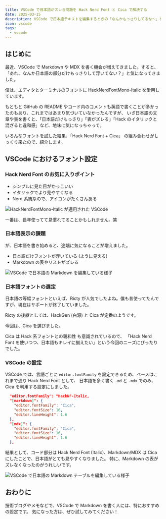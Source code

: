 ```yaml
---
title: VSCode で日本語がズレる問題を Hack Nerd Font と Cica で解決する
date: 2025-03-15
description: VSCode で日本語テキストを編集するときの「なんかもっさりしてるな〜」を、フォント設定を Hack Nerd Font と Cica の組み合わせに変えたら解決した話です。
icon: vscode
tags:
  - vscode
---
```


## はじめに

最近、VSCode で Markdown や MDX を書く機会が増えてきました。すると、「あれ、なんか日本語の部分だけもっさりして浮いてない？」と気になってきました。

僕は、エディタとターミナルのフォントに HackNerdFontMono-Italic を愛用しています。

<LinkPreview url="https://github.com/ryanoasis/nerd-fonts/tree/master/patched-fonts/Hack/Italic" />

もともと GitHub の README やコード内のコメントも英語で書くことが多かったのもあり、これまではあまり気づいていなかったんですが、
いざ日本語の文章や表を書くと、「日本語だけもっさり」「表がズレる」「Hack のイタリックと混ざると違和感」など、地味に気になっちゃって。

いろんなフォントを試した結果、「Hack Nerd Font + Cica」 の組み合わせがしっくり来たので、紹介します。

## VSCode におけるフォント設定

### Hack Nerd Font のお気に入りポイント

- シンプルに見た目がかっこいい
- イタリックでより見やすくなる
- Nerd 系統なので、アイコンがたくさんある

![HackNerdFontMono-Italic が適用された VSCode](/images/blog/vscode-hack-nerd-font.webp)

一番は、長年使ってて見慣れてることかもしれません。笑

### 日本語表示の課題

が、日本語を書き始めると、途端に気になることが増えました。

- 日本語だけフォントが浮いている (ように見える)
- Markdown の表やリストがズレる

![VSCode で日本語の Markdown を編集している様子](/images/blog/vscode-mdx-japanese.webp)

### 日本語フォントの選定

日本語の等幅フォントといえば、Ricty が人気でしたよね。僕も昔使ってたんですが、現在はサポートが終了していました。

<LinkPreview url="https://rictyfonts.github.io/" />

Ricty の後継としては、HackGen (白源) と Cica が定番のようです。

<LinkPreview url="https://github.com/yuru7/HackGen" />
<LinkPreview url="https://github.com/miiton/Cica" />

今回は、Cica を選びました。

Cica は Hack 系フォントとの親和性 も意識されているので、
「Hack Nerd Font を使いつつ、日本語もキレイに揃えたい」という今回のニーズにぴったりでした。

### VSCode の設定

VSCode では、言語ごとに `editor.fontFamily` を設定できるため、ベースはこれまで通り Hack Nerd Font として、
日本語を多く書く `.md` と `.mdx` でのみ、Cica を利用する設定にしました。

```json title="settings.json"
  "editor.fontFamily": "HackNF-Italic,
  "[markdown]": {
    "editor.fontFamily": "Cica",
    "editor.fontSize": 16,
    "editor.lineHeight": 1.6
  },
  "[mdx]": {
    "editor.fontFamily": "Cica",
    "editor.fontSize": 16,
    "editor.lineHeight": 1.6
  },
```

結果として、コード部分は Hack Nerd Font (Italic)、Markdown/MDX は Cica にしたことで、日本語がとても見やすくなりました。
特に、Markdown の表がズレなくなったのがうれしいです。

![VSCode で日本語の Markdown テーブルを編集している様子](/images/blog/vscode-mdx-table.webp)

## おわりに

技術ブログやメモなどで、VSCode で Markdown を書く人には、特におすすめの設定です。
気になった方は、ぜひ試してみてください！
